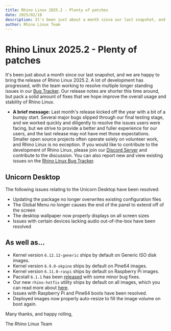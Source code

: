 ```yaml
---
title: Rhino Linux 2025.2 - Plenty of patches
date: 2025/02/18
description: It's been just about a month since our last snapshot, and we are happy to bring the release of Rhino Linux 2025.2. A lot of development has progressed, with the team working to resolve multiple longer standing issues in our Bug Tracker. Our release notes are shorter this time around, but pack a solid amount of fixes that we hope improve the overall usage and stability of Rhino Linux.
author: Rhino Linux Team
---
```


# Rhino Linux 2025.2 - Plenty of patches

It's been just about a month since our last snapshot, and we are happy to bring the release of Rhino Linux 2025.2. A lot of development has progressed, with the team working to resolve multiple longer standing issues in our [Bug Tracker](https://github.com/rhino-linux/tracker). Our release notes are shorter this time around, but pack a solid amount of fixes that we hope improve the overall usage and stability of Rhino Linux.

- **A brief message:** Last month's release kicked off the year with a bit of a bumpy start. Several major bugs slipped through our final testing stage, and we worked quickly and diligently to resolve the issues users were facing, but we strive to provide a better and fuller experience for our users, and the last release may not have met those expectations. Smaller open source projects often operate solely on volunteer work, and Rhino Linux is no exception. If you would like to contribute to the development of Rhino Linux, please join our [Discord Server](https://discord.gg/reSvc8Ztk3) and contribute to the discussion. You can also report new and view existing issues on the [Rhino Linux Bug Tracker](https://github.com/rhino-linux/tracker).

## Unicorn Desktop

The following issues relating to the Unicorn Desktop have been resolved:
- Updating the package no longer overwrites existing configuration files
- The Global Menu no longer causes the end of the panel to extend off of the screen
- The desktop wallpaper now properly displays on all screen sizes
- Issues with certain devices lacking audio out-of-the-box have been resolved

## As well as...
- Kernel version `6.12.12-generic` ships by default on Generic ISO disk images.
- Kernel version `6.9.0-okpine` ships by default on Pine64 images.
- Kernel version `6.11.0-raspi` ships by default on Raspberry Pi images.
- Pacstall `6.1.1` has been [released](https://github.com/pacstall/pacstall/releases/tag/6.1.1) with some minor bug fixes.
- Our new `rhino-hotfix` utility ships by default on all images, which you can read more about [here](/news-18).
- Issues with Raspberry Pi and Pine64 boots have been resolved.
- Deployed images now properly auto-resize to fill the image volume on boot again.

Many thanks, and happy rolling,

The Rhino Linux Team
